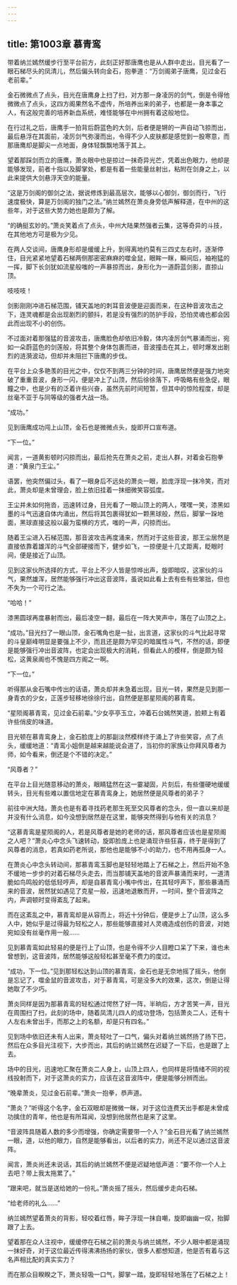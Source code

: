 ```yaml
---
---
---
```

title: 第1003章 慕青鸾
---



带着纳兰嫣然缓步行至平台前方，此刻正好那唐鹰也是从人群中走出，目光看了一眼石梯尽头的凤清儿，然后偏头转向金石，抱拳道：“万剑阁弟子唐鹰，见过金石老前辈。”

金石微微点了点头，目光在唐鹰身上扫了扫，对方那一身凌厉的剑气，倒是令得他微微点了点头，这四方阁果然名不虚传，所培养出来的弟子，也都是一身本事之人，有这般完善的培养新血系统，难怪能够在中州拥有着这般地位。

在行过礼之后，唐鹰手一拍背后蔚蓝色的大剑，后者便是锵的一声自动飞掠而出，最后悬浮在其面前，凌厉剑气弥漫而出，令得不少人皮肤都是感觉到一股寒意，而那唐鹰却是脚尖一点地面，身体轻飘飘地落于其上。

望着那踩剑而立的唐鹰，萧炎眼中也是掠过一抹奇异光芒，凭着出色眼力，他却是能够发现，前者十指以及脚掌处，都是有着一些能量丝射出，粘附在剑身之上，以此来提供大剑悬浮天空的能量。

“这是万剑阁的御剑之法，据说修炼到最高层次，能够以心御剑，御剑而行，飞行速度极快，算是万剑阁的独门之法。”纳兰嫣然在萧炎身旁低声解释道，在中州的这些年，对于这些大势力她也是颇为了解。

“的确挺玄妙的。”萧炎笑着点了点头，中州大陆果然强者云集，这等奇异的斗技，在其他地方可是极为少见。

在两人交谈间，唐鹰身形却是缓缓上升，到得离地约莫有三四丈左右时，逐渐停住，目光紧紧地望着石梯两侧那密密麻麻的噬金鼠，眼眸一眯，瞬间后，袖袍猛的一挥，脚下长剑犹如流星般嗤的一声暴掠而出，身形化为一道蔚蓝剑影，直掠山顶。

吱吱吱！

剑影刚刚冲进石梯范围，铺天盖地的刺耳音波便是迎面而来，在这种音波攻击之下，连灵魂都是会出现剧烈的颤抖，若是没有强烈的防护手段，恐怕灵魂也都会因此而出现不小的创伤。

不过面对着那强猛的音波攻击，唐鹰脸色却依旧冷毅，体内凌厉剑气暴涌而出，宛如一朵蔚蓝色的剑莲般，将其整个身体包裹而进，音波撞击在其上，顿时爆发出剧烈的涟漪波动，但却并未阻拦下唐鹰的步伐。

在平台上众多艳羡的目光之中，仅仅不到两三分钟的时间，唐鹰居然便是强力地突破了重重音波，身形一闪，便是冲上了山顶，然后徐徐落下，呼吸略有些急促，眼瞳之中，也是少有的泛着许些兴奋，虽然先前时间短暂，但其中的惊险程度，却是丝毫不亚于与同等级的强者大战一场。

“成功。”

见到唐鹰成功闯上山顶，金石也是微微点头，旋即开口宣布道。

“下一位。”

闻言，一道黄影顿时闪掠而出，最后抢先在萧炎之前，走出人群，对着金石抱拳道：“黄泉门王尘。”

语罢，他突然偏过头，看了一眼身后不远处的萧炎一眼，脸庞浮现一抹冷笑，而对此，萧炎却是未曾理会，脸上依旧挂着一抹细微笑容弧度。

王尘并未如何拖沓，迅速转过身，目光看了一眼山顶上的两人，嘿嘿一笑，漆黑如墨的斗气迅速自体内涌出，然后将其包裹得犹如一颗黑球般，然后，脚掌一跺地面，黑球直接这般以最为蛮横的方式，嗤的一声，闪掠而出。

随着王尘进入石梯范围，那音波攻击再度涌来，然而对于这些音波，那王尘居然是直接依靠着雄浑的斗气全部硬接而下，健步如飞，一掠便是十几丈距离，眨眼时间，便是接近了山顶。

见到这家伙所选择的方式，平台上不少人皆是惊哗出声，旋即暗叹，这家伙的斗气，果然雄浑，居然能够强行冲出这音波阵，虽说如此看上去有些有些笨拙，但也不失为一个可行之法。

“哈哈！”

漆黑圆球再度暴射而出，最后凌空一翻，最后在一阵大笑声中，落在了山顶之上。

“成功。”目光扫了一眼山顶，金石嘴角也是一扯，出言道，这家伙的斗气比起寻常的斗皇巅峰明显是要强上不少，而且还是颇为罕见的暗属性斗气，不然的话，即便是能够强行冲出音波阵，也定会出现极大的消耗，但看此人的模样，倒是颇为轻松，这黄泉阁也不愧是四方阁之一啊。

“下一位。”

听得那从金石嘴中传出的话语，萧炎却并未急着出现，目光一转，果然是见到那一身青衣的少女，正莲步轻移地徐徐行出，自然便是那星陨阁的慕青鸾。

“星陨阁慕青鸾，见过金石前辈。”少女亭亭玉立，冲着石台嫣然笑道，脸颊上有着许些俏皮的味道。

目光顿在慕青鸾身上，金石脸庞上的那副淡然模样终于涌上了许些笑容，点了点头，缓缓地道：“青鸾小姐倒是越来越能说会道了，当初你的家族让你拜风尊者为师，如今看来，倒还是个不错的决定。”

“风尊者？”

在平台上目光随意移动的萧炎，眼睛猛然在这一霎凝固，片刻后，有些僵硬地缓缓转头，目光有些难以置信地定在慕青鸾身上，她居然便是风尊者的弟子？

前往中洲大陆，萧炎也是有着寻找药老那生死至交风尊者的念头，但一直以来却是并没有什么消息，如今没想到居然是在这里，能够突然得到与他有关的消息？

“这慕青鸾是星陨阁的人，若是风尊者是她的老师的话，那风尊者应该也是星陨阁之人吧？”萧炎心中念头飞速转动，旋即脸庞上也是涌现许些狂喜，终于是得到了风尊者的消息，若真如药老所说，那他也是能够不小的助力，也不用再孤身一人。

在萧炎心中念头转动间，那慕青鸾玉脚也是轻轻地踏上了石梯之上，然后开始不急不缓地一步步的对着石梯尽头走去，而当那铺天盖地的音波声暴涌而来时，一道清脆如鸟鸣般的低低轻哼声，却是自慕青鸾小嘴中传出，在其轻哼声下，那些暴涌而来的音波，居然犹如遇见了克星一般，迅速地退散而开，一时间，整个音波阵之内，声调顿时变得紊乱了起来。

而在这紊乱之中，慕青鸾却是从容而上，将近十分钟后，便是步上了山顶，这么多人中，她似乎是过得最为轻松之人，那些能够直接对人灵魂造成创伤的音波，对她宛如没有丝毫作用一般……

见到慕青鸾如此轻易的便是行上了山顶，也是令得不少人目瞪口呆了下来，谁也未曾想到，这音波阵，居然能够这般轻松甚至毫不费力的度过。

“成功，下一位。”见到那轻松达到山顶的慕青鸾，金石也是无奈地摇了摇头，他倒是忘记了，噬金鼠的音波攻击，对于慕青鸾，可是没多大的效果，这次，倒是让得她取了不少巧。

萧炎同样是因为那慕青鸾的轻松通过愕然了好一阵，半晌后，方才苦笑一声，目光在周围扫了扫，此刻的场中，随着凤清儿四人的成功登场，包括萧炎二人，还有十人左右未曾出手，而那之上的名额，却是只有四名。”

见到场中依旧还未有人出来，萧炎轻吐了一口气，偏头对着纳兰嫣然扬了扬下巴，然后在众多目光注视下，大步而出，其后的纳兰嫣然在迟疑了一下后，也是跟了上去。

场中的目光，迅速地汇聚在萧炎二人身上，山顶上四人，也同样是将情绪不同的视线投射而下，对于这萧炎的实力，应该在这音波阵中，便是能够分辨而出。

“晚辈萧炎，见过金石前辈。”萧炎一抱拳，恭声道。

“萧炎？”听得这个名字，金石双眼却是微微一眯，对于这位连费天出手都是未曾成功擒住的青年，他也是有所耳闻，没想到他居然也是来了这里。

“音波阵具随着人数的多少而增强，你确定需要带一个人？”金石目光看了纳兰嫣然一眼，道，以他的眼力，自然是能够看出，以后者的实力，尚还不足以通过这音波阵。

闻言，萧炎尚还未说话，其后的纳兰嫣然不便是迟疑地低声道：“要不你一个人上去吧？带上我太拖累了。”

“跟来吧，就当是送给她的一份礼。”萧炎摇了摇头，然后缓步走向石梯。

“给老师的礼么……”

纳兰嫣然望着萧炎的背影，轻咬着红唇，眸子浮现一抹自嘲，旋即幽幽一叹，抬脚跟了上去。

望着那在众人注视中，缓缓停在石梯之前的萧炎与纳兰嫣然，不少人眼中都是涌现一抹好奇，对于这位最近传得沸沸扬扬的家伙，很多人都想知道，他是否有着与这名声相比配的真实实力？

而在那众目睽睽之下，萧炎轻吸一口气，脚掌一踏，旋即轻轻地落在了石梯之上！